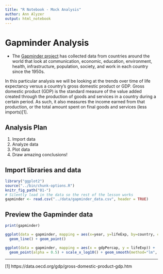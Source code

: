 ```yaml
---
title: "R Notebook - Mock Analysis"
author: Ann Alyzer
output: html_notebook
---
```


# Gapminder Analysis

- The [Gapminder project](https://www.gapminder.org/data/) has collected data from countries around the world that look at communication, economic, education, environment, health, infrastructure, population, society, and work in each country since the 1950s.

In this particular analysis we will be looking at the trends over time of life expectancy versus a country's gross domestic product or GDP. Gross domestic product (GDP) is the standard measure of the value added created through the production of goods and services in a country during a certain period. As such, it also measures the income earned from that production, or the total amount spent on final goods and services (less imports)[1].

## Analysis Plan

1. Import data
1. Analyze data
1. Plot data
1. Draw amazing conclusions!

## Import libraries and data

```r
library("ggplot2")
source("../bin/chunk-options.R")
knitr_fig_path("01-")
# Silently load in the data so the rest of the lesson works
gapminder <- read.csv("../data/gapminder_data.csv", header = TRUE)
```

## Preview the Gapminder data

```r
print(gapminder)
```


```r
ggplot(data = gapminder, mapping = aes(x=year, y=lifeExp, by=country, color=continent)) +
  geom_line() + geom_point()
```


```r
ggplot(data = gapminder, mapping = aes(x = gdpPercap, y = lifeExp)) +
  geom_point(alpha = 0.5) + scale_x_log10() + geom_smooth(method="lm", size=1.5)
```


---

[1] https://data.oecd.org/gdp/gross-domestic-product-gdp.htm